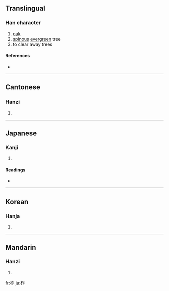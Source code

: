 ==Translingual==

===Han character===
{{Han char|rn=75|rad=木|as=05|sn=9|four=4891<sub>1</sub>|canj=木人尸 (DOS)}}

# [[oak]]
# [[spinous]] [[evergreen]] tree
# to clear away trees

====References====
* {{Han ref|kx=0519.190|dkj=14636|dj=0907.160|hdz=21184.080|uh=67DE|ud=26590|bh=AC67|bd=44135}}

----

==Cantonese==

===Hanzi===
{{yue-hanzi|jyut=|y=ja6, jaak3 jok6}}

# {{defn|Cantonese}}

----

==Japanese==

===Kanji===
{{ja-kanji|grade=|rs=木05}}

# {{defn|Japanese}}

====Readings====
* {{ja-readings|on=[[さく]] (saku)|kun=[[ははそ]] (hahaso)}}

----

==Korean==

===Hanja===
{{ko-hanja|hangeul=[[작]], [[책]]|eumhun=|rv=jak, chaek|mr=chak, ch'aek|y=cak, chayk}}

# {{defn|Korean}}

----

==Mandarin==

===Hanzi===
{{cmn-hanzi|pin=[[zuò]] ([[zuo4]])|wg=tso<sup>4</sup>}}

# {{defn|Mandarin}}

[[fr:柞]]
[[ja:柞]]